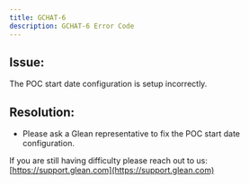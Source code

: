 ```yaml
---
title: GCHAT-6
description: GCHAT-6 Error Code
---
```


## Issue:

The POC start date configuration is setup incorrectly.

## Resolution:

- Please ask a Glean representative to fix the POC start date configuration.

If you are still having difficulty please reach out to us: [https://support.glean.com](https://support.glean.com)
